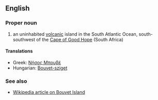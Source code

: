 ==English==

===Proper noun===

# an uninhabited [[volcanic]] island in the South Atlantic Ocean, south-southwest of the [[Cape of Good Hope]] (South Africa)

====Translations====

*Greek: [[Νήσος Μπουβέ]]
*Hungarian: [[Bouvet-sziget]]

===See also===

*[[en:Bouvet Island|Wikipedia article on Bouvet Island]]